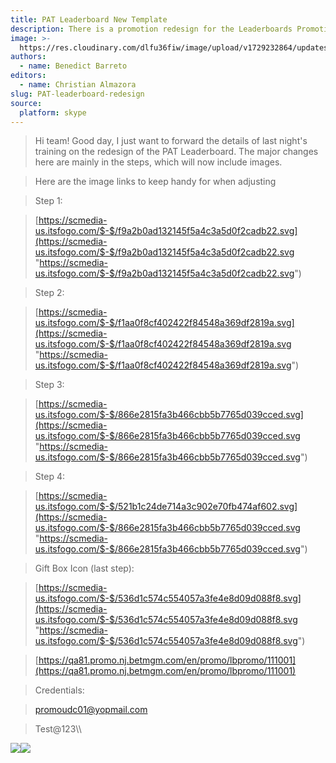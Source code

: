 ```yaml
---
title: PAT Leaderboard New Template
description: There is a promotion redesign for the Leaderboards Promotion.
image: >-
  https://res.cloudinary.com/dlfu36fiw/image/upload/v1729232864/updates/PAT-leaderboard-new-template/headerimg_h8cp8q.png
authors:
  - name: Benedict Barreto
editors:
  - name: Christian Almazora
slug: PAT-leaderboard-redesign
source:
  platform: skype
---
```


> Hi team! Good day, I just want to forward the details of last night's training on the redesign of the PAT Leaderboard. The major changes here are mainly in the steps, which will now include images.

> Here are the image links to keep handy for when adjusting

> Step 1:

> [https://scmedia-us.itsfogo.com/$-$/f9a2b0ad132145f5a4c3a5d0f2cadb22.svg](https://scmedia-us.itsfogo.com/$-$/f9a2b0ad132145f5a4c3a5d0f2cadb22.svg "https://scmedia-us.itsfogo.com/$-$/f9a2b0ad132145f5a4c3a5d0f2cadb22.svg")

> Step 2:

> [https://scmedia-us.itsfogo.com/$-$/f1aa0f8cf402422f84548a369df2819a.svg](https://scmedia-us.itsfogo.com/$-$/f1aa0f8cf402422f84548a369df2819a.svg "https://scmedia-us.itsfogo.com/$-$/f1aa0f8cf402422f84548a369df2819a.svg")

> Step 3:

> [https://scmedia-us.itsfogo.com/$-$/866e2815fa3b466cbb5b7765d039cced.svg](https://scmedia-us.itsfogo.com/$-$/866e2815fa3b466cbb5b7765d039cced.svg "https://scmedia-us.itsfogo.com/$-$/866e2815fa3b466cbb5b7765d039cced.svg")

> Step 4:

> [https://scmedia-us.itsfogo.com/$-$/521b1c24de714a3c902e70fb474af602.svg](https://scmedia-us.itsfogo.com/$-$/866e2815fa3b466cbb5b7765d039cced.svg "https://scmedia-us.itsfogo.com/$-$/866e2815fa3b466cbb5b7765d039cced.svg")

> Gift Box Icon (last step):

> [https://scmedia-us.itsfogo.com/$-$/536d1c574c554057a3fe4e8d09d088f8.svg](https://scmedia-us.itsfogo.com/$-$/536d1c574c554057a3fe4e8d09d088f8.svg "https://scmedia-us.itsfogo.com/$-$/536d1c574c554057a3fe4e8d09d088f8.svg")

> [https://qa81.promo.nj.betmgm.com/en/promo/lbpromo/111001](https://qa81.promo.nj.betmgm.com/en/promo/lbpromo/111001)

> Credentials:

> [promoudc01@yopmail.com](mailto\:promoudc01@yopmail.com)

> Test\@123\\\\

![](https://res.cloudinary.com/dlfu36fiw/image/upload/v1729233151/updates/PAT-leaderboard-new-template/steps_SC_suqmc5.png)![](https://res.cloudinary.com/dlfu36fiw/image/upload/v1729233148/updates/PAT-leaderboard-new-template/sample_steps_ximbip.png)
